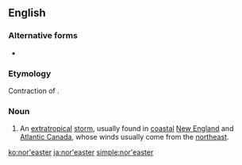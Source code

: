 {{also|noreaster}}
==English==
{{wikipedia}}

===Alternative forms===
* {{l|en|noreaster}}

===Etymology===
Contraction of {{term|northeaster}}.

===Noun===
{{en-noun}}

# An [[extratropical]] [[storm]], usually found in [[coastal]] [[New England]] and [[Atlantic Canada]], whose winds usually come from the [[northeast]].

[[ko:nor'easter]]
[[ja:nor'easter]]
[[simple:nor'easter]]